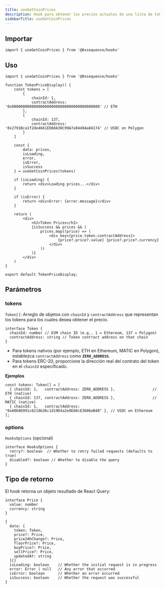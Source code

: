 ```yaml
---
title: useGetCoinPrices
description: Hook para obtener los precios actuales de una lista de tokens
sidebarTitle: useGetCoinPrices
---
```


## Importar

```tsx
import { useGetCoinPrices } from '@0xsequence/hooks'
```

## Uso

```tsx
import { useGetCoinPrices } from '@0xsequence/hooks'

function TokenPriceDisplay() {
    const tokens = [
        {
            chainId: 1,
            contractAddress: '0x0000000000000000000000000000000000000000' // ETH
        },
        {
            chainId: 137,
            contractAddress: '0x2791Bca1f2de4661ED88A30C99A7a9449Aa84174' // USDC on Polygon
        }
    ]

    const {
        data: prices,
        isLoading,
        error,
        isError,
        isSuccess
    } = useGetCoinPrices(tokens)

    if (isLoading) {
        return <div>Loading prices...</div>
    }

    if (isError) {
        return <div>Error: {error.message}</div>
    }

    return (
        <div>
            <h2>Token Prices</h2>
            {isSuccess && prices && (
                prices.map((price) => (
                    <div key={price.token.contractAddress}>
                        {price?.price?.value} {price?.price?.currency}
                    </div>
                ))
            )}
        </div>
    )
}

export default TokenPriceDisplay;
```

## Parámetros

### tokens
`Token[]`: Arreglo de objetos con `chainId` y `contractAddress` que representan los tokens para los cuales desea obtener el precio.

```tsx
interface Token {
  chainId: number // EVM chain ID (e.g., 1 = Ethereum, 137 = Polygon)
  contractAddress: string // Token contract address on that chain
}
```

- Para tokens nativos (por ejemplo, ETH en Ethereum, MATIC en Polygon), establezca `contractAddress` como **`ZERO_ADDRESS`**.
- Para tokens ERC-20, proporcione la dirección real del contrato del token en el `chainId` especificado.

**Ejemplos**

```tsx
const tokens: Token[] = [
  { chainId: 1,   contractAddress: ZERO_ADDRESS },                 // ETH (native)
  { chainId: 137, contractAddress: ZERO_ADDRESS },                 // MATIC (native)
  { chainId: 1,   contractAddress: "0xA0b86991c6218b36c1d19D4a2e9Eb0cE3606eB48" }, // USDC on Ethereum
];
```

### options
`HooksOptions` (opcional)

```tsx
interface HooksOptions {
  retry?: boolean  // Whether to retry failed requests (defaults to true)
  disabled?: boolean // Whether to disable the query
}
```

## Tipo de retorno
El hook retorna un objeto resultado de React Query:

```tsx
interface Price {
  value: number
  currency: string
}

{
  data: {
    token: Token,
    price?: Price,
    price24hChange?: Price,
    floorPrice?: Price,
    buyPrice?: Price,
    sellPrice?: Price,
    updatedAt: string
  }[]
  isLoading: boolean    // Whether the initial request is in progress
  error: Error | null   // Any error that occurred
  isError: boolean      // Whether an error occurred
  isSuccess: boolean    // Whether the request was successful
}
```
